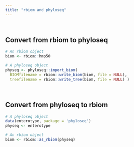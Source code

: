 ```yaml
---
title: "rbiom and phyloseq"
---
```



<br>

## Convert from rbiom to phyloseq

```r
# An rbiom object
biom <- rbiom::hmp50

# A phyloseq object
physeq <- phyloseq::import_biom(
  BIOMfilename = rbiom::write_biom(biom, file = NULL), 
  treefilename = rbiom::write_tree(biom, file = NULL) )
```


<br>

## Convert from phyloseq to rbiom

```r
# A phyloseq object
data(enterotype, package = 'phyloseq')
physeq <- enterotype

# An rbiom object
biom <- rbiom::as_rbiom(physeq)
```
